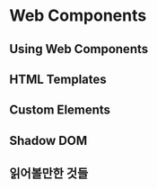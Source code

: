 # Web Components

## Using Web Components

## HTML Templates

## Custom Elements

## Shadow DOM

## 읽어볼만한 것들
